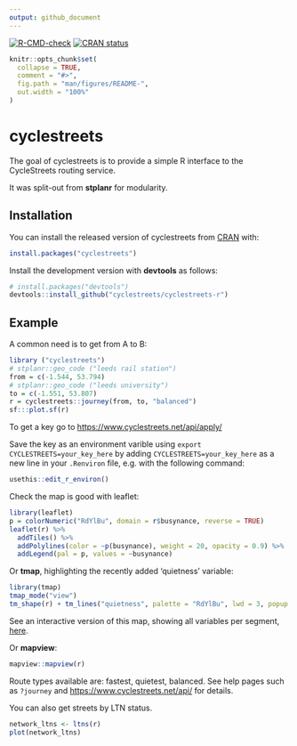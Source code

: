 ```yaml
---
output: github_document
---
```


<!-- badges: start -->

[![R-CMD-check](https://github.com/cyclestreets/cyclestreets-r/workflows/R-CMD-check/badge.svg)](https://github.com/cyclestreets/cyclestreets-r/actions) [![CRAN status](https://www.r-pkg.org/badges/version/cyclestreets)](https://CRAN.R-project.org/package=cyclestreets)

<!-- badges: end -->

<!-- README.md is generated from README.Rmd. Please edit that file -->

```r
knitr::opts_chunk$set(
  collapse = TRUE,
  comment = "#>",
  fig.path = "man/figures/README-",
  out.width = "100%"
)
```

# cyclestreets

The goal of cyclestreets is to provide a simple R interface to the CycleStreets routing service.

It was split-out from **stplanr** for modularity.

## Installation

You can install the released version of cyclestreets from [CRAN](https://CRAN.R-project.org) with:

```r
install.packages("cyclestreets")
```

Install the development version with **devtools** as follows:

```r
# install.packages("devtools")
devtools::install_github("cyclestreets/cyclestreets-r")
```

## Example

A common need is to get from A to B:

```r
library ("cyclestreets")
# stplanr::geo_code ("leeds rail station") 
from = c(-1.544, 53.794)
# stplanr::geo_code ("leeds university") 
to = c(-1.551, 53.807)
r = cyclestreets::journey(from, to, "balanced")
sf:::plot.sf(r)
```

To get a key go to <https://www.cyclestreets.net/api/apply/>

Save the key as an environment varible using `export CYCLESTREETS=your_key_here` by adding `CYCLESTREETS=your_key_here` as a new line in your `.Renviron` file, e.g. with the following command:

```r
usethis::edit_r_environ()
```

Check the map is good with leaflet:

```r
library(leaflet)
p = colorNumeric("RdYlBu", domain = r$busynance, reverse = TRUE)
leaflet(r) %>% 
  addTiles() %>% 
  addPolylines(color = ~p(busynance), weight = 20, opacity = 0.9) %>% 
  addLegend(pal = p, values = ~busynance)
```

Or **tmap**, highlighting the recently added 'quietness' variable:

```r
library(tmap)
tmap_mode("view")
tm_shape(r) + tm_lines("quietness", palette = "RdYlBu", lwd = 3, popup.vars = names(r)[-32])
```

See an interactive version of this map, showing all variables per segment, [here](https://rpubs.com/RobinLovelace/784236).

Or **mapview**:

```r
mapview::mapview(r)
```

Route types available are: fastest, quietest, balanced.
See help pages such as `?journey` and <https://www.cyclestreets.net/api/> for details.

You can also get streets by LTN status.

```r
network_ltns <- ltns(r)
plot(network_ltns)
```
